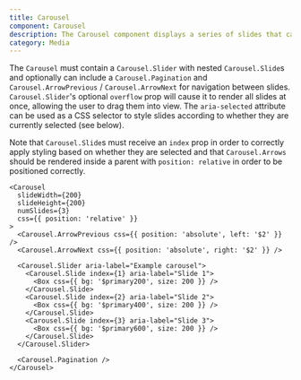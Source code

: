 ```yaml
---
title: Carousel
component: Carousel
description: The Carousel component displays a series of slides that can be swiped between or selected directly via buttons
category: Media
---
```


The `Carousel` must contain a `Carousel.Slider` with nested `Carousel.Slide`s and optionally can include a `Carousel.Pagination` and `Carousel.ArrowPrevious` / `Carousel.ArrowNext` for navigation between slides.
`Carousel.Slider`'s optional `overflow` prop will cause it to render all slides at once, allowing the user to drag them into view. The `aria-selected` attribute can be used as a CSS selector to style slides according to whether they are currently selected (see below).

Note that `Carousel.Slide`s must receive an `index` prop in order to correctly apply styling based on whether they are selected and that `Carousel.Arrows` should be rendered inside a parent with `position: relative` in order to be positioned correctly.

```tsx preview
<Carousel
  slideWidth={200}
  slideHeight={200}
  numSlides={3}
  css={{ position: 'relative' }}
>
  <Carousel.ArrowPrevious css={{ position: 'absolute', left: '$2' }} />
  <Carousel.ArrowNext css={{ position: 'absolute', right: '$2' }} />

  <Carousel.Slider aria-label="Example carousel">
    <Carousel.Slide index={1} aria-label="Slide 1">
      <Box css={{ bg: '$primary200', size: 200 }} />
    </Carousel.Slide>
    <Carousel.Slide index={2} aria-label="Slide 2">
      <Box css={{ bg: '$primary400', size: 200 }} />
    </Carousel.Slide>
    <Carousel.Slide index={3} aria-label="Slide 3">
      <Box css={{ bg: '$primary600', size: 200 }} />
    </Carousel.Slide>
  </Carousel.Slider>

  <Carousel.Pagination />
</Carousel>
```
